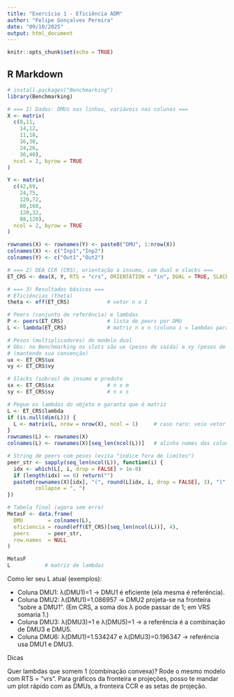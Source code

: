 ```yaml
---
title: "Exercício 1 - Eficiência ADM"
author: "Felipe Gonçalves Pereira"
date: "09/10/2025"
output: html_document
---
```


```r
knitr::opts_chunk$set(echo = TRUE)
```

## R Markdown

```r
# install.packages("Benchmarking")
library(Benchmarking)

# === 1) Dados: DMUs nas linhas, variáveis nas colunas ===
X <- matrix(
  c(8,11,
    14,12,
    11,18,
    16,30,
    24,26,
    36,40),
  ncol = 2, byrow = TRUE
)

Y <- matrix(
  c(42,69,
    24,75,
    120,72,
    80,168,
    120,32,
    88,120),
  ncol = 2, byrow = TRUE
)

rownames(X) <- rownames(Y) <- paste0("DMU", 1:nrow(X))
colnames(X) <- c("Inp1","Inp2")
colnames(Y) <- c("Out1","Out2")

```



```r

# === 2) DEA CCR (CRS), orientação a insumo, com dual e slacks ===
ET_CRS <- dea(X, Y, RTS = "crs", ORIENTATION = "in", DUAL = TRUE, SLACK = TRUE)

# === 3) Resultados básicos ===
# Eficiências (theta)
theta <- eff(ET_CRS)            # vetor n x 1

# Peers (conjunto de referência) e lambdas
P <- peers(ET_CRS)              # lista de peers por DMU
L <- lambda(ET_CRS)             # matriz n x n (coluna i = lambdas para DMU i)

# Pesos (multiplicadores) do modelo dual
# Obs: no Benchmarking os slots são ux (pesos de saída) e vy (pesos de entrada)
# (mantendo sua convenção)
ux <- ET_CRS$ux
vy <- ET_CRS$vy

# Slacks (sobras) de insumo e produto
sx <- ET_CRS$sx                 # n x m
sy <- ET_CRS$sy                 # n x s

# Pegue os lambdas do objeto e garanta que é matriz
L <- ET_CRS$lambda
if (is.null(dim(L))) {
  L <- matrix(L, nrow = nrow(X), ncol = 1)     # caso raro: veio vetor
}
rownames(L) <- rownames(X)
colnames(L) <- rownames(X)[seq_len(ncol(L))]   # alinha nomes das colunas

# String de peers com pesos (evita "índice fora de limites")
peer_str <- sapply(seq_len(ncol(L)), function(i) {
  idx <- which(L[, i, drop = FALSE] > 1e-8)
  if (length(idx) == 0) return("")
  paste0(rownames(X)[idx], "(", round(L[idx, i, drop = FALSE], 3), ")",
         collapse = ", ")
})

# Tabela final (agora sem erro)
MetasF <- data.frame(
  DMU        = colnames(L),
  eficiencia = round(eff(ET_CRS)[seq_len(ncol(L))], 4),
  peers      = peer_str,
  row.names  = NULL
)

MetasF
L           # matriz de lambdas


```

Como ler seu L atual (exemplos):

- Coluna DMU1: λ(DMU1)=1 → DMU1 é eficiente (ela mesma é referência).
- Coluna DMU2: λ(DMU1)=1.086957 → DMU2 projeta-se na fronteira “sobre a DMU1”.
(Em CRS, a soma dos λ pode passar de 1; em VRS somaria 1.)
- Coluna DMU3: λ(DMU3)=1 e λ(DMU5)=1 → a referência é a combinação de DMU3 e DMU5.
- Coluna DMU6: λ(DMU1)=1.534247 e λ(DMU3)=0.196347 → referência usa DMU1 e DMU3.

Dicas

Quer lambdas que somem 1 (combinação convexa)? Rode o mesmo modelo com RTS = "vrs". Para gráficos da fronteira e projeções, posso te mandar um plot rápido com as DMUs, a fronteira CCR e as setas de projeção.


